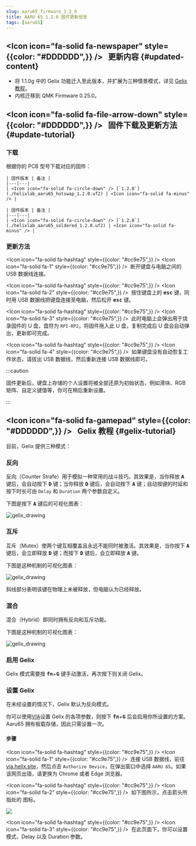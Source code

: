 ```yaml
---
slug: aaru65_firmware_1_2_0
title: AARU 65 1.2.0 固件更新信息
tags: [aaru65]
---
```



## <Icon icon="fa-solid fa-newspaper" style={{color: "#DDDDDD",}} /> &nbsp; 更新内容 {#updated-content}

* 将 1.1.0g 中的 Gelix 功能迁入至此版本，并扩展为三种情景模式，详见 [Gelix 教程](/blog/aaru65_firmware_1_2_0#gelix-tutorial)。
* 内核迁移到 QMK Firmware 0.25.0。

## <Icon icon="fa-solid fa-file-arrow-down" style={{color: "#DDDDDD",}} /> &nbsp; 固件下载及更新方法 {#update-tutorial}

### 下载

根据你的 PCB 型号下载对应的固件：

<Tabs queryString="pcb-variant">
  <TabItem value="hotswap" label="热插拔" default>

    | 固件版本 | 备注 |
    |---|---|
    | <Icon icon="fa-solid fa-circle-down" /> [`1.2.0`](./helixlab_aaru65_hotswap_1.2.0.uf2) | <Icon icon="fa-solid fa-minus" /> |

  </TabItem>
  <TabItem value="soldered" label="焊接">
    
    | 固件版本 | 备注 |
    |---|---|
    | <Icon icon="fa-solid fa-circle-down" /> [`1.2.0`](./helixlab_aaru65_soldered_1.2.0.uf2) | <Icon icon="fa-solid fa-minus" /> |

  </TabItem>
</Tabs>

### 更新方法

<Icon icon="fa-solid fa-hashtag" style={{color: "#cc9e75",}} /> <Icon icon="fa-solid fa-1" style={{color: "#cc9e75",}} /> &nbsp;断开键盘与电脑之间的 USB 数据线连接。

<Icon icon="fa-solid fa-hashtag" style={{color: "#cc9e75",}} /> <Icon icon="fa-solid fa-2" style={{color: "#cc9e75",}} /> &nbsp;按住键盘上的 <kbd>**esc**</kbd> 键，同时用 USB 数据线把键盘连接至电脑，然后松开 <kbd>**esc**</kbd> 键。

<Icon icon="fa-solid fa-hashtag" style={{color: "#cc9e75",}} /> <Icon icon="fa-solid fa-3" style={{color: "#cc9e75",}} /> &nbsp;此时电脑上会弹出用于烧录固件的 U 盘，盘符为 `RPI-RP2`，将固件拖入此 U 盘，复制完成后 U 盘会自动弹出，更新即可完成。

<Icon icon="fa-solid fa-hashtag" style={{color: "#cc9e75",}} /> <Icon icon="fa-solid fa-4" style={{color: "#cc9e75",}} /> &nbsp;如果键盘没有自动恢复工作状态，请拔出 USB 数据线，然后重新连接 USB 数据线即可。

:::caution

固件更新后，键盘上存储的个人设置将被全部还原为初始状态，例如滑块、RGB 矩阵、自定义键值等，你可在稍后重新设置。

:::

## <Icon icon="fa-solid fa-gamepad" style={{color: "#DDDDDD",}} /> &nbsp; Gelix 教程 {#gelix-tutorial}

目前，Gelix 提供三种模式：

### 反向

反向（Counter Strafe）用于模拟一种常用的战斗技巧。其效果是，当你释放 <kbd>**A**</kbd> 键后，会自动按下 <kbd>**D**</kbd> 键；当你释放 <kbd>**D**</kbd> 键后，会自动按下 <kbd>**A**</kbd> 键；自动按键的时延和按下时长可由 `Delay` 和 `Duration` 两个参数自定义。

下图是按下 <kbd>**A**</kbd> 键后的可视化图表：

![gelix_drawing](./cs.svg)

### 互斥

互斥（Mutex）使两个键互相覆盖且永远不能同时被激活。其效果是，当你按下 <kbd>**A**</kbd> 键后，会立即释放 <kbd>**D**</kbd> 键；而按下 <kbd>**D**</kbd> 键后，会立即释放 <kbd>**A**</kbd> 键。

下图是这种机制的可视化图表：

![gelix_drawing](./mutex.svg)

斜线部分表明该键在物理上未被释放，但电脑认为已经释放。

### 混合

混合（Hybrid）即同时拥有反向和互斥功能。

下图是这种机制的可视化图表：

![gelix_drawing](./cs_mutex.svg)

### 启用 Gelix

Gelix 模式需要按 <kbd>**fn**</kbd>+<kbd>**G**</kbd> 键手动激活，再次按下则关闭 Gelix。

### 设置 Gelix

在未经设置的情况下，Gelix 默认为反向模式。

你可以使用[VIA](https://via.helix.site)设置 Gelix 的各项参数，则按下 <kbd>**fn**</kbd>+<kbd>**G**</kbd> 后会启用你所设置的方案。Aaru65 拥有板载存储，因此只需设置一次。

#### 步骤

<Icon icon="fa-solid fa-hashtag" style={{color: "#cc9e75",}} /> <Icon icon="fa-solid fa-1" style={{color: "#cc9e75",}} /> &nbsp;连接 USB 数据线，前往 [via.helix.site](https://via.helix.site)，然后点击 `Authorize Device`，在弹出窗口中选择 `AARU 65`。如果该网页出错，请更换为 Chrome 或者 Edge 浏览器。

<Icon icon="fa-solid fa-hashtag" style={{color: "#cc9e75",}} /> <Icon icon="fa-solid fa-2" style={{color: "#cc9e75",}} /> &nbsp;如下图所示，点击箭头所指处的 <Icon icon="fa-solid fa-microchip" /> 图标。

![](./192247.png)

<Icon icon="fa-solid fa-hashtag" style={{color: "#cc9e75",}} /> <Icon icon="fa-solid fa-3" style={{color: "#cc9e75",}} /> &nbsp;在此页面下，你可以设置模式、Delay 以及 Duration 参数。